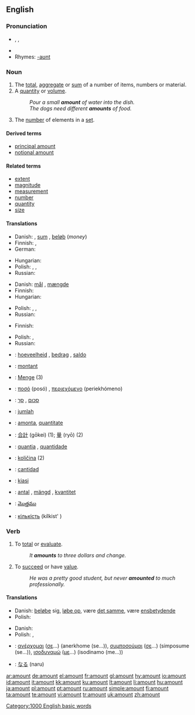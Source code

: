 ==English==
{{wikipedia|Quatinity}}
===Pronunciation===
* {{enPR|/ə.mount'/}}, {{IPA|/eˈmaʊnt/}}, {{SAMPA|/@"maUnt/}}
* {{audio|en-us-amount.ogg|Audio (US)}}
* Rhymes: [[Rhymes:English:-aʊnt|-aʊnt]]

===Noun===
{{en-noun}}

# The [[total]], [[aggregate]] or [[sum]] of a number of items, numbers or material.
# A [[quantity]] or [[volume]].
#: ''Pour a small '''amount''' of water into the dish.''
#: ''The dogs need different '''amounts''' of food.''
# The [[number]] of elements in a [[set]].

====Derived terms====
* [[principal amount]]
* [[notional amount]]

====Related terms====
* [[extent]]
* [[magnitude]]
* [[measurement]]
* [[number]]
* [[quantity]]
* [[size]]

====Translations====
{{trans-top|total or sum of items}}
* Danish: {{t+|da|antal}} {{n}}, [[sum]] {{c}}, [[beløb]] {{n}} (''money'')
* Finnish: {{t+|fi|määrä}}, {{t+|fi|lukumäärä}}
* German: {{t+|de|Anzahl}}
{{trans-mid}}
* Hungarian: {{t|hu|összeg}}
* Polish: {{t+|pl|ilość|f}}, {{t+|pl|liczba|f}}, {{t+|pl|kwota|f}}
* Russian: {{t+|ru|количество|n|tr=kolíčestvo|sc=Cyrl}}
{{trans-bottom}}

{{trans-top|quantity or volume}}
* Danish: [[mål]] {{n}}, [[mængde]] {{c}}
* Finnish: {{t+|fi|määrä}}
* Hungarian: {{t|hu|mennyiség}}
{{trans-mid}}
* Polish: {{t+|pl|ilość|f}}, {{t+|pl|liczba|f}}, {{t+|pl|kwota|f}}
* Russian: {{t+|ru|количество|n|tr=kolíčestvo|sc=Cyrl}}
{{trans-bottom}}

{{trans-top|number of elements in a set}}
* Finnish: {{t+|fi|lukumäärä}}
{{trans-mid}}
* Polish: {{t+|pl|ilość|f}}, {{t+|pl|liczba|f}}
* Russian: {{t+|ru|количество|n|tr=kolíčestvo|sc=Cyrl}}
{{trans-bottom}}

{{checktrans-top}}
* {{ttbc|Dutch}}: [[hoeveelheid]] {{f}}, [[bedrag]] {{n}}, [[saldo]] {{n}}
* {{ttbc|French}}: [[montant]] {{m}}
* {{ttbc|German}}: [[Menge]] {{m}} (3)
* {{ttbc|Greek}}: [[ποσό]] (posó) {{n}}, [[περιεχόμενο]] (periekhómeno) {{n}}
* {{ttbc|Hebrew}}: [[סכום]] {{m}}, [[סך]] {{m}}
* {{ttbc|Indonesian}}: [[jumlah]]
* {{ttbc|Interlingua}}: [[amonta]], [[quantitate]]
* {{ttbc|Japanese}}: [[合計]] (gōkei) (1); [[量]] (ryō) (2)
{{checktrans-mid}}
* {{ttbc|Portuguese}}: [[quantia]] {{f}}, [[quantidade]] {{f}}
* {{ttbc|Slovene}}: [[količina]] {{f}} (2)
* {{ttbc|Spanish}}: [[cantidad]] {{f}}
* {{ttbc|Swahili}}: [[kiasi]]
* {{ttbc|Swedish}}: [[antal]] {{n}}, [[mängd]] {{c}}, [[kvantitet]] {{c}}
* {{ttbc|Telugu}}: [[మొత్తము]]
* {{ttbc|Ukrainian}}: [[кількість]] (kílkist' ) {{f}}
{{checktrans-bottom}}

===Verb===
{{en-verb}}  {{intransitive}}

# To [[total]] or [[evaluate]].
#: ''It '''amounts''' to three dollars and change.''
# To [[succeed]] or have [[value]].
#: ''He was a pretty good student, but never '''amounted''' to much professionally.''

====Translations====
{{trans-top|to total or evaluate}}
* Danish: [[beløbe]] sig, [[løbe op]], være [[det samme]], være [[ensbetydende]]
* Polish: {{t|pl|wynieść}}
{{trans-mid}}
{{trans-bottom}}

{{trans-top|to succeed or have value}}
* Danish: {{t+|da|blive}}
* Polish: {{t|pl|wynieść}}, {{t|pl|być rownoznacznym z}}
{{trans-mid}}
{{trans-bottom}}

{{checktrans-top}}
* {{ttbc|Greek}}: [[ανέρχομαι]] ([[σε]]...) (anerkhome (se...)), [[συμποσούμαι]] ([[σε]]...) (simposume (se...)), [[ισοδυναμώ]] ([[με]]...) (isodinamo (me...))
{{checktrans-mid}}
* {{ttbc|Japanese}}: [[なる]] (naru)
{{checktrans-bottom}}

[[Category:1000 English basic words]]

[[ar:amount]]
[[de:amount]]
[[el:amount]]
[[fr:amount]]
[[gl:amount]]
[[hy:amount]]
[[io:amount]]
[[id:amount]]
[[it:amount]]
[[kk:amount]]
[[ku:amount]]
[[lt:amount]]
[[li:amount]]
[[hu:amount]]
[[ja:amount]]
[[pl:amount]]
[[pt:amount]]
[[ru:amount]]
[[simple:amount]]
[[fi:amount]]
[[ta:amount]]
[[te:amount]]
[[vi:amount]]
[[tr:amount]]
[[uk:amount]]
[[zh:amount]]